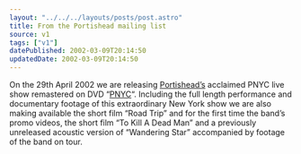 ```yaml
---
layout: "../../../layouts/posts/post.astro"
title: From the Portishead mailing list
source: v1
tags: ["v1"]
datePublished: 2002-03-09T20:14:50
updatedDate: 2002-03-09T20:14:50
---
```


On the 29th April 2002 we are releasing [Portishead&#8217;s][1] acclaimed PNYC live show remastered on DVD &#8220;[PNYC][2]&#8220;. Including the full length performance and documentary footage of this extraordinary New York show we are also making available the short film &#8220;Road Trip&#8221; and for the first time the band&#8217;s promo videos, the short film &#8220;To Kill A Dead Man&#8221; and a previously unreleased acoustic version of &#8220;Wandering Star&#8221; accompanied by footage of the band on tour.

[1]: http://www.portishead.co.uk/
[2]: http://www.portishead.co.uk/PDVD/
